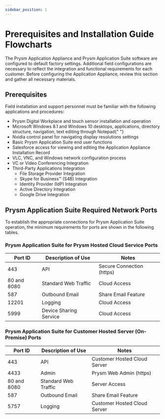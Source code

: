 ```yaml
---
sidebar_position: 1
---
```


# Prerequisites and Installation Guide Flowcharts

<p>
The Prysm Application Appliance and Prysm Application
Suite software are configured to default factory
settings. Additional field configurations are
necessary to reflect the integration and functional
requirements for each customer. Before configuring the
Application Appliance, review this section and gather
all necessary materials.
</p>
<h2>Prerequisites</h2>
<p>
Field installation and support personnel must be
familiar with the following applications and
procedures:
</p>
<ul>
<li>
Prysm Digital Workplace and touch sensor
installation and operation
</li>
<li>
Microsoft Windows 8.1 and Windows 10 desktops,
applications, directory structure, navigation, text
editing through Notepad{" "}
</li>
<li>
Nvidia control panel for navigating display
resolutions settings
</li>
<li>
Basic Prysm Application Suite end user functions
</li>
<li>
Salesforce access for viewing and editing the
Application Appliance Installation Record
</li>
<li>
VLC, VNC, and Windows network configuration process
</li>
<li>VC or Video Conferencing Integration</li>
<li>
Third-Party Applications Integration
<br />
<ul>
<li>File Storage Provider Integration</li>
<li>Skype for Business™ (S4B) Integration</li>
<li>Identity Provider (IdP) Integration</li>
<li>Active Directory Integration</li>
<li>Google Drive Integration</li>
</ul>
</li>
</ul>
<h2> Prysm Application Suite Required Network Ports</h2>
<p>
To establish the appropriate connections for Prysm
Application Suite operation, the minimum requirements
for ports are shown in the following tables.
</p>
<h3>
Prysm Application Suite for Prysm Hosted Cloud Service
Ports
</h3>
<table
style={{
mcTableStyle:
'url("../../../Resources/TableStyles/UKGTableStylesheet01.css")'
}}
className="TableStyle-UKGTableStylesheet01"
cellSpacing={0}
>
<thead>
<tr className="TableStyle-UKGTableStylesheet01-Head-Header1">
<th className="TableStyle-UKGTableStylesheet01-HeadE-Column1-Header1">
Port ID
</th>
<th className="TableStyle-UKGTableStylesheet01-HeadE-Column1-Header1">
Description of Use
</th>
<th className="TableStyle-UKGTableStylesheet01-HeadD-Column1-Header1">
Notes
</th>
</tr>
</thead>
<tbody>
<tr className="TableStyle-UKGTableStylesheet01-Body-Body1">
<td className="TableStyle-UKGTableStylesheet01-BodyE-Column1-Body1">
443
</td>
<td className="TableStyle-UKGTableStylesheet01-BodyE-Column1-Body1">
API
</td>
<td className="TableStyle-UKGTableStylesheet01-BodyD-Column1-Body1">
Secure Connection (https)
</td>
</tr>
<tr className="TableStyle-UKGTableStylesheet01-Body-Body2">
<td className="TableStyle-UKGTableStylesheet01-BodyE-Column1-Body2">
80 and 8080
</td>
<td className="TableStyle-UKGTableStylesheet01-BodyE-Column1-Body2">
Standard Web Traffic
</td>
<td className="TableStyle-UKGTableStylesheet01-BodyD-Column1-Body2">
Cloud Access
</td>
</tr>
<tr className="TableStyle-UKGTableStylesheet01-Body-Body1">
<td className="TableStyle-UKGTableStylesheet01-BodyE-Column1-Body1">
587
</td>
<td className="TableStyle-UKGTableStylesheet01-BodyE-Column1-Body1">
Outbound Email
</td>
<td className="TableStyle-UKGTableStylesheet01-BodyD-Column1-Body1">
Share Email Feature
</td>
</tr>
<tr className="TableStyle-UKGTableStylesheet01-Body-Body2">
<td className="TableStyle-UKGTableStylesheet01-BodyE-Column1-Body2">
12201
</td>
<td className="TableStyle-UKGTableStylesheet01-BodyE-Column1-Body2">
Logging
</td>
<td className="TableStyle-UKGTableStylesheet01-BodyD-Column1-Body2">
Cloud Access
</td>
</tr>
<tr className="TableStyle-UKGTableStylesheet01-Body-Body1">
<td className="TableStyle-UKGTableStylesheet01-BodyB-Column1-Body1">
5999
</td>
<td className="TableStyle-UKGTableStylesheet01-BodyB-Column1-Body1">
Device Sharing Service
</td>
<td className="TableStyle-UKGTableStylesheet01-BodyA-Column1-Body1">
Cloud Access
</td>
</tr>
</tbody>
</table>
<h3>
Prysm Application Suite for Customer Hosted Server
(On-Premise) Ports
</h3>
<table
style={{
mcTableStyle:
'url("../../../Resources/TableStyles/UKGTableStylesheet01.css")'
}}
className="TableStyle-UKGTableStylesheet01"
cellSpacing={0}
>
<thead>
<tr className="TableStyle-UKGTableStylesheet01-Head-Header1">
<th className="TableStyle-UKGTableStylesheet01-HeadE-Column1-Header1">
Port ID
</th>
<th className="TableStyle-UKGTableStylesheet01-HeadE-Column1-Header1">
Description of Use
</th>
<th className="TableStyle-UKGTableStylesheet01-HeadD-Column1-Header1">
Notes
</th>
</tr>
</thead>
<tbody>
<tr className="TableStyle-UKGTableStylesheet01-Body-Body1">
<td className="TableStyle-UKGTableStylesheet01-BodyE-Column1-Body1">
443
</td>
<td className="TableStyle-UKGTableStylesheet01-BodyE-Column1-Body1">
API
</td>
<td className="TableStyle-UKGTableStylesheet01-BodyD-Column1-Body1">
Customer Hosted Cloud Server
</td>
</tr>
<tr className="TableStyle-UKGTableStylesheet01-Body-Body2">
<td className="TableStyle-UKGTableStylesheet01-BodyE-Column1-Body2">
4433
</td>
<td className="TableStyle-UKGTableStylesheet01-BodyE-Column1-Body2">
Admin
</td>
<td className="TableStyle-UKGTableStylesheet01-BodyD-Column1-Body2">
Prysm Web Admin (https)
</td>
</tr>
<tr className="TableStyle-UKGTableStylesheet01-Body-Body1">
<td className="TableStyle-UKGTableStylesheet01-BodyE-Column1-Body1">
80 and 8080
</td>
<td className="TableStyle-UKGTableStylesheet01-BodyE-Column1-Body1">
Standard Web Traffic
</td>
<td className="TableStyle-UKGTableStylesheet01-BodyD-Column1-Body1">
Server Access
</td>
</tr>
<tr className="TableStyle-UKGTableStylesheet01-Body-Body2">
<td className="TableStyle-UKGTableStylesheet01-BodyE-Column1-Body2">
587
</td>
<td className="TableStyle-UKGTableStylesheet01-BodyE-Column1-Body2">
Outbound Email
</td>
<td className="TableStyle-UKGTableStylesheet01-BodyD-Column1-Body2">
Share Email Feature
</td>
</tr>
<tr className="TableStyle-UKGTableStylesheet01-Body-Body1">
<td className="TableStyle-UKGTableStylesheet01-BodyB-Column1-Body1">
5757
</td>
<td className="TableStyle-UKGTableStylesheet01-BodyB-Column1-Body1">
Logging
</td>
<td className="TableStyle-UKGTableStylesheet01-BodyA-Column1-Body1">
Customer Hosted Cloud Server
</td>
</tr>
</tbody>
</table>
